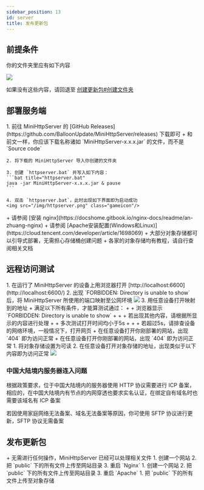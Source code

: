 ```yaml
---
sidebar_position: 13
id: server
title: 发布更新包
---
```


## 前提条件
你的文件夹里应有如下内容

<img src="/img/installation-path.png" class="gameicon"/>

如果没有这些内容，请回退至 [创建更新包#创建文件夹](/docs/installation/deploy)

## 部署服务端

<Tabs groupId="installation">
  <TabItem value="httpserver" label="MiniHttpServer" default>
    1. 前往 MiniHttpServer 的 [GitHub Releases](https://github.com/BalloonUpdate/MiniHttpServer/releases) 下载即可
    + 和前文一样，你应该下载名称诸如 `MiniHttpServer-x.x.x.jar` 的文件，而不是 `Source code`

    2. 将下载的 MiniHttpServer 导入你创建的文件夹

    3. 创建 `httpserver.bat` 并写入如下内容：
    ```bat title="httpserver.bat"
    java -jar MiniHttpServer-x.x.x.jar & pause
    ```

    4. 双击 `httpserver.bat`，此时出现如下界面即为启动成功
    <img src="/img/httpserver.png" class="gameicon"/>
  </TabItem>
  <TabItem value="nginx" label="Nginx">
    + 请参阅 [安装 nginx](https://docshome.gitbook.io/nginx-docs/readme/an-zhuang-nginx)
  </TabItem>
  <TabItem value="apache" label="Apache">
    + 请参阅 [Apache安装配置(Windows和Linux)](https://cloud.tencent.com/developer/article/1698069)
  </TabItem>
  <TabItem value="s3" label="对象存储（S3）">
    + 大部分对象存储都可以引导式部署，无需担心存储桶创建问题
    + 各家的对象存储均有教程，请自行查阅相关文档
  </TabItem>
</Tabs>

## 远程访问测试
<Tabs groupId="installation">
  <TabItem value="httpserver" label="MiniHttpServer" default>
    1. 在运行了 MiniHttpServer 的设备上用浏览器打开 [http://localhost:6600](http://localhost:6600/)
    2. 出现 `FORBIDDEN: Directory is unable to show` 后，将 MiniHttpServer 所使用的端口映射至公网环境
    <img src="/img/httpserver-http.png" class="gameicon"/>
    3. 用任意设备打开映射到的地址
    + 满足以下所有条件，才能算测试通过：
    + + 浏览器显示 `FORBIDDEN: Directory is unable to show`
    + + + 若出现其他内容，请根据所显示的内容进行处理
    + + 多次测试打开时间均小于5s
    + + + 若超过5s，请排查设备的网络环境，一般情况下，打开网页
  </TabItem>
  <TabItem value="nginx" label="Nginx">
    + 在任意设备打开你刚部署的网站，出现 `404` 即为访问正常
  </TabItem>
  <TabItem value="apache" label="Apache">
    + 在任意设备打开你刚部署的网站，出现 `404` 即为访问正常
  </TabItem>
  <TabItem value="s3" label="对象存储（S3）">
    1. 将对象存储设置为可读
    2. 在任意设备打开对象存储的地址，出现类似于以下内容即为访问正常
    <img src="/img/installation-oss.png" class="gameicon"/>
  </TabItem>
</Tabs>

### 中国大陆境内服务器连入问题

根据政策要求，位于中国大陆境内的服务器使用 HTTP 协议需要进行 ICP 备案，相应的，在中国大陆境内有节点的内网穿透也要求实名认证，在绑定自有域名时也需要该域名有 ICP 备案

若因使用家庭网络无法备案、域名无法备案等原因，你可使用 SFTP 协议进行更新，SFTP 协议无需备案

## 发布更新包
<Tabs groupId="installation">
  <TabItem value="httpserver" label="MiniHttpServer" default>
    + 无需进行任何操作，MiniHttpServer 已经可以处理相关文件
  </TabItem>
  <TabItem value="nginx" label="Nginx">
    1. 创建一个网站
    2. 把 `public` 下的所有文件上传至网站目录
    3. 重启 `Nginx`
  </TabItem>
  <TabItem value="apache" label="Apache">
    1. 创建一个网站
    2. 把 `public` 下的所有文件上传至网站目录
    3. 重启 `Apache`
  </TabItem>
  <TabItem value="s3" label="对象存储（S3）">
    1. 把 `public` 下的所有文件上传至对象存储
  </TabItem>
</Tabs>